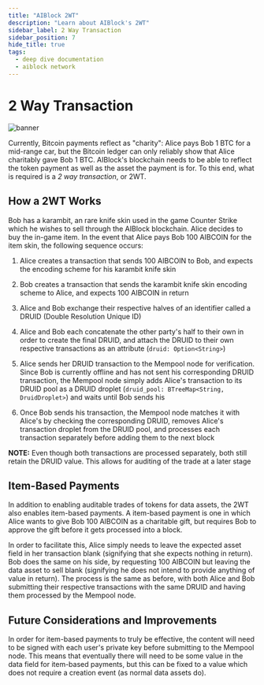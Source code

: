 ```yaml
---
title: "AIBlock 2WT"
description: "Learn about AIBlock's 2WT"
sidebar_label: 2 Way Transaction
sidebar_position: 7
hide_title: true
tags:
  - deep dive documentation
  - aiblock network
---
```


# 2 Way Transaction

![banner](./img/transaction.jpg)

Currently, Bitcoin payments reflect as "charity": Alice pays Bob 1 BTC for a mid-range car, but the Bitcoin ledger can only reliably show that Alice charitably gave Bob 1 BTC. AIBlock's blockchain needs to be able to reflect the token payment as well as the asset the payment is for. To this end, what is required is a *2 way transaction*, or 2WT. 

## How a 2WT Works

Bob has a karambit, an rare knife skin used in the game Counter Strike which he wishes to sell through the AIBlock blockchain. Alice decides to buy the in-game item. In the event that Alice pays Bob 100 AIBCOIN for the item skin, the following sequence occurs:

1. Alice creates a transaction that sends 100 AIBCOIN to Bob, and expects the encoding scheme for his karambit knife skin

2. Bob creates a transaction that sends the karambit knife skin encoding scheme to Alice, and expects 100 AIBCOIN in return

3. Alice and Bob exchange their respective halves of an identifier called a DRUID (Double Resolution Unique ID)

4. Alice and Bob each concatenate the other party's half to their own in order to create the final DRUID, and attach the DRUID to their own respective transactions as an attribute (`druid: Option<String>`)

5. Alice sends her DRUID transaction to the Mempool node for verification. Since Bob is currently offline and has not sent his corresponding DRUID transaction, the Mempool node simply adds Alice's transaction to its DRUID pool as a DRUID droplet (`druid_pool: BTreeMap<String, DruidDroplet>`) and waits until Bob sends his

6. Once Bob sends his transaction, the Mempool node matches it with Alice's by checking the corresponding DRUID, removes Alice's transaction droplet from the DRUID pool, and processes each transaction separately before adding them to the next block

**NOTE:** Even though both transactions are processed separately, both still retain the DRUID value. This allows for auditing of the trade at a later stage

## Item-Based Payments

In addition to enabling auditable trades of tokens for data assets, the 2WT also enables item-based payments. A item-based payment is one in which Alice wants to give Bob 100 AIBCOIN as a charitable gift, but requires Bob to approve the gift before it gets processed into a block.

In order to facilitate this, Alice simply needs to leave the expected asset field in her transaction blank (signifying that she expects nothing in return). Bob does the same on his side, by requesting 100 AIBCOIN but leaving the data asset to sell blank (signifying he does not intend to provide anything of value in return). The process is the same as before, with both Alice and Bob submitting their respective transactions with the same DRUID and having them processed by the Mempool node.

## Future Considerations and Improvements

In order for item-based payments to truly be effective, the content will need to be signed with each user's private key before submitting to the Mempool node. This means that eventually there will need to be some value in the data field for item-based payments, but this can be fixed to a value which does not require a creation event (as normal data assets do).
